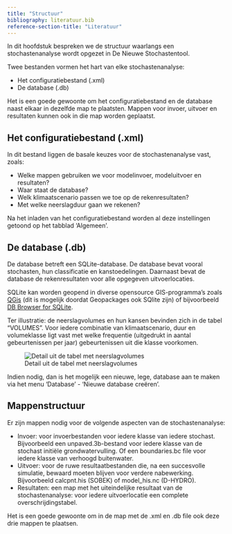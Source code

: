 ```yaml
---
title: "Structuur"
bibliography: literatuur.bib
reference-section-title: "Literatuur"
---
```


In dit hoofdstuk bespreken we de structuur waarlangs een stochastenanalyse wordt opgezet in De Nieuwe Stochastentool. 

Twee bestanden vormen het hart van elke stochastenanalyse:

* Het configuratiebestand (.xml)
* De database (.db)

Het is een goede gewoonte om het configuratiebestand en de database naast elkaar in dezelfde map te plaatsten. Mappen voor invoer, uitvoer en resultaten kunnen ook in die map worden geplaatst.

## Het configuratiebestand (.xml)
In dit bestand liggen de basale keuzes voor de stochastenanalyse vast, zoals:

- Welke mappen gebruiken we voor modelinvoer, modeluitvoer en resultaten?
- Waar staat de database?
- Welk klimaatscenario passen we toe op de rekenresultaten?
- Met welke neerslagduur gaan we rekenen?

Na het inladen van het configuratiebestand worden al deze instellingen getoond op het tabblad 'Algemeen'.

## De database (.db)
De database betreft een SQLite-database. De database bevat vooral stochasten, hun classificatie en kanstoedelingen. Daarnaast bevat de database de rekenresultaten voor alle opgegeven uitvoerlocaties.

SQLite kan worden geopend in diverse opensource GIS-programma's zoals [QGis](https://qgis.org/en/site/) (dit is mogelijk doordat Geopackages ook SQlite zijn) of bijvoorbeeld [DB Browser for SQLite](https://sqlitebrowser.org/).

Ter illustratie: de neerslagvolumes en hun kansen bevinden zich in de tabel "VOLUMES". Voor iedere combinatie van klimaatscenario, duur en volumeklasse ligt vast met welke frequentie (uitgedrukt in aantal gebeurtenissen per jaar) gebeurtenissen uit die klasse voorkomen. 

![Detail uit de tabel met neerslagvolumes](img/db_volumes.png "Neerslagvolumes")

Indien nodig, dan is het mogelijk een nieuwe, lege, database aan te maken via het menu 'Database' - 'Nieuwe database creëren'.

## Mappenstructuur
Er zijn mappen nodig voor de volgende aspecten van de stochastenanalyse:

* Invoer: voor invoerbestanden voor iedere klasse van iedere stochast. Bijvoorbeeld een unpaved.3b-bestand voor iedere klasse van de stochast initiële grondwatervulling. Of een boundaries.bc file voor iedere klasse van verhoogd buitenwater.
* Uitvoer: voor de ruwe resultaatbestanden die, na een succesvolle simulatie, bewaard moeten blijven voor verdere nabewerking. Bijvoorbeeld calcpnt.his (SOBEK) of model_his.nc (D-HYDRO).
* Resultaten: een map met het uiteindelijke resultaat van de stochastenanalyse: voor iedere uitvoerlocatie een complete overschrijdingstabel.

Het is een goede gewoonte om in de map met de .xml en .db file ook deze drie mappen te plaatsen.






